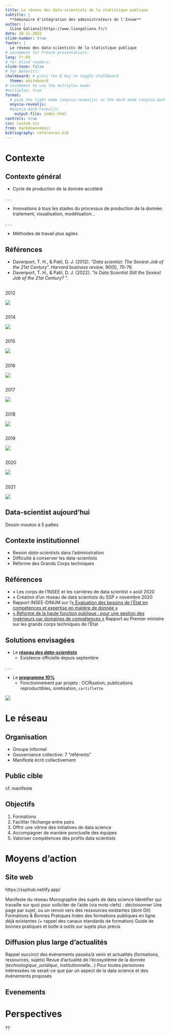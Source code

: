 ```yaml
---
title: Le réseau des data-scientists de la statistique publique
subtitle: |
  **Séminaire d'intégration des administrateurs de l'Insee**
author: |
  [Lino Galiana](https://www.linogaliana.fr/)
date: 28-11-2022
slide-number: true
footer: |
  Le réseau des data-scientists de la statistique publique
# uncomment for French presentations:
lang: fr-FR
# for blind readers:
slide-tone: false
# for @olevitt:
chalkboard: # press the B key to toggle chalkboard
  theme: whiteboard
# uncomment to use the multiplex mode:
#multiplex: true
format:
  # pick the light mode (onyxia-revealjs) or the dark mode (onyxia-dark-revealjs)
  onyxia-revealjs:
  #onyxia-dark-revealjs:
    output-file: index.html
controls: true
css: custom.css
from: markdown+emoji
bibliography: references.bib
---
```





# Contexte

## Contexte général

+ Cycle de production de la donnée accéléré

. . .

+ Innovations à tous les stades du processus de production de la donnée: traitement, visualisation, modélisation...

. . .

+ Méthodes de travail plus agiles

::: {.callout-note}
## Références
- Davenport, T. H., & Patil, D. J. (2012). "_Data scientist: The Sexiest Job of the 21st Century_". _Harvard business review_, 90(5), 70-76.
- Davenport, T. H., & Patil, D. J. (2022). "_Is Data Scientist Still the Sexiest Job of the 21st Century? _".
:::


## {auto-animate="true"}

2012

![](img/turck2012.png)


## {auto-animate="true"}

2014

![](img/turck2014.png)

## {auto-animate="true"}

2015

![](http://mattturck.wpenginepowered.com/wp-content/uploads/2016/03/Big-Data-Landscape-2016-v18-FINAL.png)



## {auto-animate="true"}

2016

![](http://mattturck.wpenginepowered.com/wp-content/uploads/2016/03/Big-Data-Landscape-2016-v18-FINAL.png)


## {auto-animate="true"}

2017

![](http://mattturck.wpenginepowered.com/wp-content/uploads/2017/05/Matt-Turck-FirstMark-2017-Big-Data-Landscape.png)


## {auto-animate="true"}

2018

![](http://mattturck.wpenginepowered.com/wp-content/uploads/2018/06/Matt-Turck-FirstMark-Big-Data-Landscape-2018.png)


## {auto-animate="true"}

2019

![](http://mattturck.wpenginepowered.com/wp-content/uploads/2019/07/2019_Matt_Turck_Big_Data_Landscape_Final_Fullsize.png)


## {auto-animate="true"}

2020 

![](/img/turck2020.png)


## {auto-animate="true"}

2021

![](http://mattturck.wpenginepowered.com/wp-content/uploads/2021/12/Data-and-AI-Landscape-2021-v3-small.jpg)

## Data-scientist aujourd'hui

Dessin mouton à 5 pattes

## Contexte institutionnel

- [Besoin _data-scientists_]{.blue} dans l'administration
- [Difficulté à conserver]{.blue} les data-scientists
- [Réforme]{.blue} des Grands Corps techniques

::: {.callout-note}
## Références
- « Les corps de l’INSEE et les carrières de data scientist » août 2020
- « Création d’un réseau de data scientists du SSP » novembre 2020
- Rapport INSEE-DINUM sur l’[« Évaluation des besoins de l’État en compétences et expertise en matière de donnée »](https://www.numerique.gouv.fr/publications/rapport-evaluation-besoins-etat-en-competences-et-expertises-en-matiere-de-donnee/)
- [« Réforme de la haute fonction publique : pour une gestion des ingénieurs par domaines de compétences »](https://www.vie-publique.fr/rapport/283893-reforme-de-la-haute-fonction-publique-les-grands-corps-techniques) Rapport au Premier ministre sur les grands corps techniques de l'État
:::


## Solutions envisagées {.smaller}


- Le __[réseau des _data-scientists_](https://ssphub.netlify.app/)__
    + Existence officielle depuis septembre

. . .

- Le __[programme 10%](https://10pourcent.etalab.studio/programme/)__
    + Fonctionnement par projets : OCRisation, publications reproductibles, siretisation, `cartiflette`

![](https://10pourcent.etalab.studio/img/calendrier.png)


# Le réseau

## Organisation

- Groupe informel
- Gouvernance collective: 7 "référents"
- Manifeste écrit collectivement

## Public cible

cf. manifeste

## Objectifs

1. Formations
1. Faciliter l’échange entre pairs
2. Offrir une vitrine des initiatives de data science 
2. Accompagner de manière ponctuelle des équipes
2. Valoriser compétences des profils data scientists

# Moyens d'action

## Site web

https://ssphub.netlify.app/


Manifeste du réseau
Monographie des sujets de data science
Identifier qui travaille sur quoi pour solliciter de l’aide (via mots clefs) : décloisonner
Une page par sujet, ou un renvoi vers des ressources existantes (dont Git)
Formations & Bonnes Pratiques
Index des formations publiques en ligne déjà existantes (+ rappel des canaux standards de formation)
Guide de bonnes pratiques et boîte à outils sur sujets plus précis

## Diffusion plus large d'actualités

Rappel succinct des évènements passés/à venir et actualités (formations, ressources, sujets)
Revue d'actualité de l'écosystème de la donnée (_technologique_, _juridique_, institutionnelle...)
Pour toutes personnes intéressées ne serait-ce que par un aspect de la data science et des évènements proposés



## Evenements

# Perspectives

??